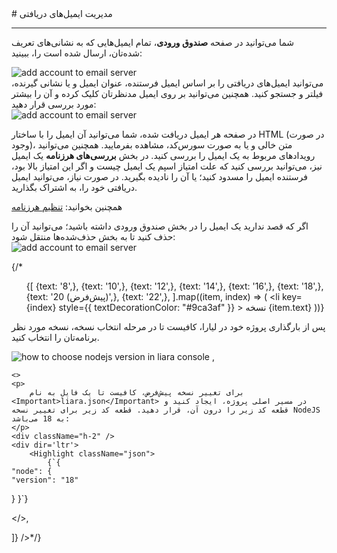 

<Layout>
<Head>
<title>مستندات مدیریت ایمیل‌های دریافتی در ایمیل سرور - لیارا</title>
<meta property="og:title" content="مستندات خدمات رایانش ابری لیارا" />
<meta property="og:description" content="مستندات مدیریت ایمیل‌های دریافتی در ایمیل‌سرور"  />
</Head>
# مدیریت ایمیل‌های دریافتی
<hr className="mb-2" />

شما می‌توانید در صفحه **صندوق ورودی**، تمام ایمیل‌هایی که به نشانی‌های تعریف شده‌تان، ارسال شده است را، ببینید:

<div className="h-4" />
<img src="https://media.liara.ir/docs/see-incoming-mails.png" alt="add account to email server" />
<div className="h-4" />
می‌توانید ایمیل‌های دریافتی را بر اساس ایمیل فرستنده، عنوان ایمیل و یا نشانی گیرنده، فیلتر و جستجو کنید. 
همچنین می‌توانید بر روی ایمیل مدنظرتان کلیک کرده و آن را بیشتر مورد بررسی قرار دهید:
<div className="h-4" />
<img src="https://media.liara.ir/docs/see-an-incoming-mail.png" alt="add account to email server" />
<div className="h-4" />

در صفحه هر ایمیل دریافت شده، شما می‌توانید آن ایمیل را با ساختار HTML (در صورت وجود)،
متن خالی و یا به صورت سورس‌کد، مشاهده بفرمایید. همچنین می‌توانید رویدادهای مربوط به یک ایمیل را بررسی کنید. 
در بخش **بررسی‌های هرزنامه** یک ایمیل نیز، می‌توانید بررسی کنید که علت امتیاز اسپم یک ایمیل چیست 
و اگر این امتیاز بالا بود، فرستنده ایمیل را مسدود کنید؛ یا آن را نادیده بگیرید. 
در صورت نیاز، می‌توانید ایمیل دریافتی خود را، به اشتراک بگذارید.
<div className="h-4" />
<Alert variant="success">
      <p>
        همچنین بخوانید: <a href="/email-server/how-tos/set-spam" className="text-[#2196f3] ">تنظیم هرزنامه</a>
      </p>
</Alert> 
<div className="h-4" />
اگر که قصد ندارید یک ایمیل را در بخش صندوق ورودی داشته باشید؛ می‌توانید آن را حذف کنید تا به بخش حذف‌شده‌ها منتقل شود:
<div className="h-4" />
<img src="https://media.liara.ir/docs/deleted-incoming-mail.png" alt="add account to email server" />
<div className="h-4" />

{/* <ul className="pr-4">
  {[
    {text: '8',},
    {text: '10',},
    {text: '12',},
    {text: '14',},
    {text: '16',},
    {text: '18',},
    {text: '20 (پیش‌فرض)',},
    {text: '22',},
  ].map((item, index) => (
    <li
      key={index}
      style={{
        textDecorationColor: "#9ca3af"
      }}
    >
        نسخه {item.text}
    </li>
  ))}
</ul>

<Section id="change-default-version" title="تغییر نسخه پیش‌فرض" />
<Tabs 
    tabs={["Liara Console", "Liara CLI"]} 
    content={[
    <>
    <p>پس از بارگذاری پروژه خود در لیارا، کافیست تا در مرحله انتخاب نسخه، نسخه مورد نظر برنامه‌تان را انتخاب کنید.</p>
    <img src="https://media.liara.ir/docs/choose-nodejs-version.png" alt="how to choose nodejs version in liara console" />
    </>,

    <>
    <p>
        برای تغییر نسخه پیش‌فرض، کافیست تا یک فایل به نام <Important>liara.json</Important> در مسیر اصلی پروژه، ایجاد کنید و قطعه کد زیر را درون آن، قرار دهید. قطعه کد زیر برای تغییر نسخه NodeJS به 18 می‌باشد:
    </p>
    <div className="h-2" />
    <div dir='ltr'>
        <Highlight className="json">
            {`{
    "node": {
    "version": "18"
  }
}`}
        </Highlight>
    </div>
    <div className="h-2" />
    </>,

]} 
/>*/}

</Layout>